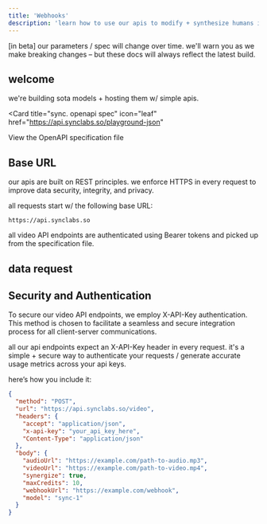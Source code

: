 ```yaml
---
title: 'Webhooks'
description: 'learn how to use our apis to modify + synthesize humans in video'
---
```


<Note>
  [in beta] our parameters / spec will change over time.
  we'll warn you as we make breaking changes – but these docs will 
  always reflect the latest build.
</Note>

## welcome
we're building sota models + hosting them w/ simple apis.

<Card
  title="sync. openapi spec"
  icon="leaf"
  href="https://api.synclabs.so/playground-json"
>
  View the OpenAPI specification file
</Card>

## Base URL

our apis are built on REST principles. we enforce HTTPS in every request to improve data security, integrity, and privacy.

all requests start w/ the following base URL:

```
https://api.synclabs.so
```

all video API endpoints are authenticated using Bearer tokens and picked up from the specification file.

## data request


## Security and Authentication

To secure our video API endpoints, we employ X-API-Key authentication. 
This method is chosen to facilitate a seamless and secure integration process for all client-server communications.

all our api endpoints expect an X-API-Key header in every request. 
it's a simple + secure way to authenticate your requests / generate accurate usage metrics across your api keys.



here’s how you include it:

```json
{
  "method": "POST",
  "url": "https://api.synclabs.so/video",
  "headers": {
    "accept": "application/json",
    "x-api-key": "your_api_key_here",
    "Content-Type": "application/json"
  },
  "body": {
    "audioUrl": "https://example.com/path-to-audio.mp3",
    "videoUrl": "https://example.com/path-to-video.mp4",
    "synergize": true,
    "maxCredits": 10,
    "webhookUrl": "https://example.com/webhook",
    "model": "sync-1"
  }
}

```



